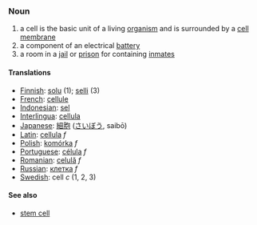 === Noun ===

# a cell is the basic unit of a living [[organism]] and is surrounded by a [[cell membrane]]
# a component of an electrical [[battery]]
# a room in a [[jail]] or [[prison]] for containing [[inmate|inmates]]

==== Translations ====
*[[Finnish]]: [[solu]] (1); [[selli]] (3)
*[[French]]: [[cellule]]
*[[Indonesian]]: [[sel]]
*[[Interlingua]]: [[cellula]]
*[[Japanese]]: [[細胞]] ([[さいぼう]], saibō)
*[[Latin]]: [[cellula]] ''f''
*[[Polish]]: [[komórka]] ''f''
*[[Portuguese]]: [[célula]] ''f''
*[[Romanian]]: [[celulă]] ''f''
*[[Russian]]: [[клетка]] ''f''
*[[Swedish]]: cell ''c'' (1, 2, 3)

==== See also ====
*[[stem cell]]